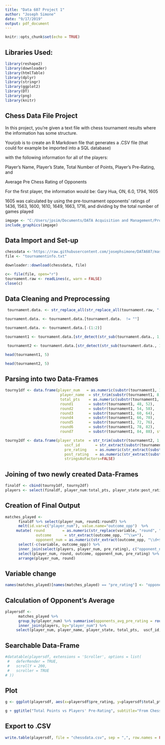 ---
title: "Data 607 Project 1"
author: "Joseph Simone"
date: "9/17/2019"
output: pdf_document
---

```{r setup, include=FALSE}
knitr::opts_chunk$set(echo = TRUE)

```



## Libraries Used:
```{r}
library(reshape2)
library(downloader)
library(htmlTable)
library(dplyr)
library(stringr)
library(ggplot2)
library(DT)
library(png)
library(knitr)

```

## Chess Data File Project

In this project, you’re given a text file with chess tournament results where the information has some structure. 

Yourjob is to create an R Markdown file that generates a .CSV file (that could for example be imported into a SQL database)

with the following information for all of the players:

Player’s Name, Player’s State, Total Number of Points, Player’s Pre-Rating, and 

Average Pre Chess Rating of Opponents

For the first player, the information would be:
Gary Hua, ON, 6.0, 1794, 1605

1605 was calculated by using the pre-tournament opponents’ ratings of 1436, 1563, 1600, 1610, 1649, 1663, 1716, and dividing by the total number of games played


```{r, include=TRUE }
imgage <- "C:/Users/jpsim/Documents/DATA Acquisition and Management/Project1.png"
include_graphics(imgage)
```

## Data Import and Set-up

```{r}
chessdata <-'https://raw.githubusercontent.com/josephsimone/DATA607/master/tournamentinfo.txt'
file <- "tournamentinfo.txt"

downloader::download(chessdata, file)

c<- file(file, open="r")
tournament.raw <- readLines(c, warn = FALSE)
close(c)
```



## Data Cleaning and Preprocessing 

```{r}
 tournament.data. <- str_replace_all(str_replace_all(tournament.raw, "->", ">>"), "-{3,}", "")

tournament.data. <- tournament.data.[tournament.data.  != ""] 

tournament.data. <- tournament.data.[-(1:2)]

tournament1 <- tournament.data.[str_detect(str_sub(tournament.data., 1, 6), "[0-9]")]

 tournament2 <- tournament.data.[str_detect(str_sub(tournament.data., 1, 6), "[A-Z]{2,2}")]
```


```{r}
head(tournament1, 5)
```


```{r}
head(tournament2, 5)
```

## Parsing into two Data-Frames
```{r}
tourny1df <- data.frame(player_num   = as.numeric(substr(tournament1, 1,  6)),
                         player_name  = str_trim(substr(tournament1, 8,  40), side="both"),
                         total_pts    = as.numeric(substr(tournament1, 42, 46)),
                         round1       = substr(tournament1, 48, 52),
                         round2       = substr(tournament1, 54, 58),
                         round3       = substr(tournament1, 60, 64),
                         round4       = substr(tournament1, 66, 70),
                         round5       = substr(tournament1, 72, 76),
                         round6       = substr(tournament1, 78, 82),
                         round7       = substr(tournament1, 84, 88), stringsAsFactors=FALSE)
```


```{r}
tourny2df <- data.frame(player_state  = str_trim(substr(tournament2, 1,  6), side="both"),
                           uscf_id       = str_extract(substr(tournament2, 8,  40), "\\d+"),
                           pre_rating    = as.numeric(str_extract(substr(tournament2, 8,  40), "(?<=R: ).\\d+(?=)")),
                           post_rating   = as.numeric(str_extract(substr(tournament2, 8,  40), "(?<=>>).\\d+(?=)")),
                           stringsAsFactors=FALSE)
```

## Joining of two newly created Data-Frames

```{r}
finaldf <- cbind(tourny1df, tourny2df)
players <- select(finaldf, player_num:total_pts, player_state:post_rating)
```


## Creation of Final Output
```{r}
matches_played <-  
      finaldf %>% select(player_num, round1:round7) %>%
      melt(id.var=c("player_num"), value.name="outcome_opp")  %>% 
     mutate( round        = as.numeric(str_replace(variable, "round", "")),
              outcome      = str_extract(outcome_opp, "^\\w+"),
              opponent_num = as.numeric(str_extract(outcome_opp, "\\d+$"))) %>%
      select(-c(variable, outcome_opp)) %>%
      inner_join(select(players, player_num, pre_rating), c("opponent_num" = "player_num")) %>%
      select(player_num, round, outcome, opponent_num, pre_rating) %>%
      arrange(player_num, round)
```

## Variable change
```{r}
names(matches_played)[names(matches_played) == "pre_rating"] <- "opponent_pre_rating"
```

## Calculation of Opponent's Average

```{r}
playersdf <-  
      matches_played %>%
      group_by(player_num) %>% summarise(opponents_avg_pre_rating = round(mean(opponent_pre_rating))) %>%
      inner_join(players, by="player_num") %>%
     select(player_num, player_name, player_state, total_pts,  uscf_id, pre_rating, post_rating, opponents_avg_pre_rating)


```

## Searchable Data-Frame

```{r}

#datatable(playersdf, extensions = 'Scroller', options = list(
 #   deferRender = TRUE,
 #   scrollY = 200,
 #   scroller = TRUE
# ))
```


## Plot
```{r}
g <- ggplot(playersdf, aes(x=playersdf$pre_rating, y=playersdf$total_pts)) + geom_point() + geom_smooth(method="lm")
```

```{r}
g + ggtitle("Total Points vs Players' Pre-Rating", subtitle="From Chess Tournament Dataset") + xlab("Pre-Rating") + ylab("Total")
```


## Export to .CSV
```{r}
write.table(playersdf, file = "chessdata.csv", sep = ",", row.names = FALSE)
```

